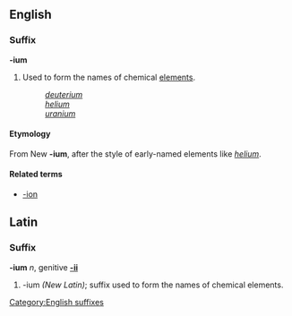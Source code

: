 ==English==
===Suffix===
[[Category:English suffixes]]
'''-ium'''

#Used to form the names of chemical [[element]]s.
#:''[[deuterium]]''
#:''[[helium]]''
#:''[[uranium]]''

====Etymology====
From New {{L.}} '''-ium''', after the style of early-named elements like ''[[helium]]''.

====Related terms====
*[[-ion]]

==Latin==
===Suffix===
'''-ium''' ''n'', genitive '''[[-ii]]'''

# -ium  ''(New Latin)''; suffix used to form the names of chemical elements.